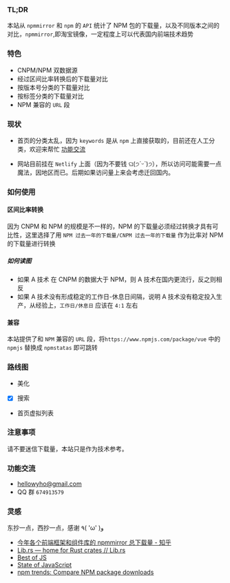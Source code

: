 ### TL;DR


本站从 `npmmirror` 和 `npm` 的 `API` 统计了 NPM 包的下载量，以及不同版本之间的对比，`npmmirror`,即淘宝镜像，一定程度上可以代表国内前端技术趋势

### 特色

- CNPM/NPM 双数据源
- 经过区间比率转换后的下载量对比
- 按版本号分类的下载量对比
- 按标签分类的下载量对比
- NPM 兼容的 `URL` 段

### 现状

- 首页的分类太乱，因为 `keywords` 是从 `npm` 上直接获取的，目前还在人工分类，欢迎来帮忙 [功能交流](#功能交流)

- 网站目前挂在 `Netlify` 上面（因为不要钱 ଘ(੭ˊᵕˋ)੭），所以访问可能需要一点魔法，因地区而已。后期如果访问量上来会考虑迁回国内。

### 如何使用

#### 区间比率转换

因为 CNPM 和 NPM 的规模是不一样的，NPM 的下载量必须经过转换才具有可比性，这里选择了用 `NPM 过去一年的下载量/CNPM 过去一年的下载量` 作为比率对 NPM 的下载量进行转换

##### 如何读图

- 如果 A 技术 在 CNPM 的数据大于 NPM，则 A 技术在国内更流行，反之则相反
- 如果 A 技术没有形成稳定的工作日-休息日间隔，说明 A 技术没有稳定投入生产，从经验上，`工作日/休息日` 应该在 `4:1` 左右

#### 兼容

本站提供了和 `NPM` 兼容的 `URL` 段，将`https://www.npmjs.com/package/vue` 中的 `npmjs` 替换成 `npmstatas` 即可跳转

### 路线图

- 美化
- [x] 搜索
- 首页虚拟列表

### 注意事项

请不要迷信下载量，本站只是作为技术参考。

### 功能交流

- hellowyho@gmail.com
- QQ 群 `674913579`

### 灵感

东抄一点，西抄一点，感谢 ٩( 'ω' )و

- [今年各个前端框架和组件库的 npmmirror 总下载量 - 知乎](https://zhuanlan.zhihu.com/p/648316526)
- [Lib.rs — home for Rust crates // Lib.rs](https://lib.rs/)
- [Best of JS](https://bestofjs.org/)
- [State of JavaScript](https://stateofjs.com/en-US)
- [npm trends: Compare NPM package downloads](https://npmtrends.com/)
